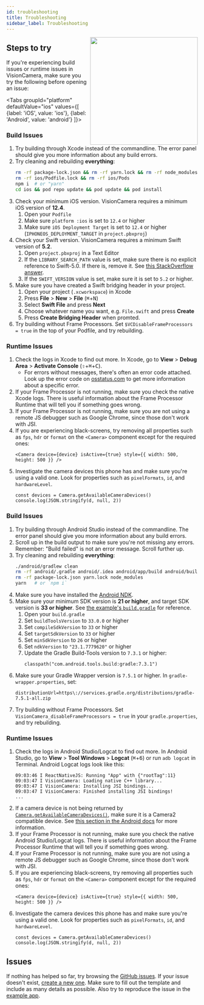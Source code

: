 ```yaml
---
id: troubleshooting
title: Troubleshooting
sidebar_label: Troubleshooting
---
```



<div>
  <img align="right" width="283" src={useBaseUrl("img/11_back.png")} />
</div>

## Steps to try

If you're experiencing build issues or runtime issues in VisionCamera, make sure you try the following before opening an issue:

<Tabs
  groupId="platform"
  defaultValue="ios"
  values={[
    {label: 'iOS', value: 'ios'},
    {label: 'Android', value: 'android'}
  ]}>
<TabItem value="ios">

### Build Issues

1. Try building through Xcode instead of the commandline. The error panel should give you more information about any build errors.
2. Try cleaning and rebuilding **everything**:
   ```sh
   rm -rf package-lock.json && rm -rf yarn.lock && rm -rf node_modules
   rm -rf ios/Podfile.lock && rm -rf ios/Pods
   npm i  # or "yarn"
   cd ios && pod repo update && pod update && pod install
   ```
3. Check your minimum iOS version. VisionCamera requires a minimum iOS version of **12.4**.
   1. Open your `Podfile`
   2. Make sure `platform :ios` is set to `12.4` or higher
   3. Make sure `iOS Deployment Target` is set to `12.4` or higher (`IPHONEOS_DEPLOYMENT_TARGET` in `project.pbxproj`)
4. Check your Swift version. VisionCamera requires a minimum Swift version of **5.2**.
   1. Open `project.pbxproj` in a Text Editor
   2. If the `LIBRARY_SEARCH_PATH` value is set, make sure there is no explicit reference to Swift-5.0. If there is, remove it. See [this StackOverflow answer](https://stackoverflow.com/a/66281846/1123156).
   3. If the `SWIFT_VERSION` value is set, make sure it is set to `5.2` or higher.
5. Make sure you have created a Swift bridging header in your project.
   1. Open your project (`.xcworkspace`) in Xcode
   2. Press **File** > **New** > **File** (<kbd>⌘</kbd>+<kbd>N</kbd>)
   3. Select **Swift File** and press **Next**
   4. Choose whatever name you want, e.g. `File.swift` and press **Create**
   5. Press **Create Bridging Header** when promted.
6. Try building without Frame Processors. Set `$VCDisableFrameProcessors = true` in the top of your Podfile, and try rebuilding.

### Runtime Issues

1. Check the logs in Xcode to find out more. In Xcode, go to **View** > **Debug Area** > **Activate Console**  (<kbd>⇧</kbd>+<kbd>⌘</kbd>+<kbd>C</kbd>).
   * For errors without messages, there's often an error code attached. Look up the error code on [osstatus.com](https://www.osstatus.com) to get more information about a specific error.
2. If your Frame Processor is not running, make sure you check the native Xcode logs. There is useful information about the Frame Processor Runtime that will tell you if something goes wrong.
3. If your Frame Processor is not running, make sure you are not using a remote JS debugger such as Google Chrome, since those don't work with JSI.
4. If you are experiencing black-screens, try removing all properties such as `fps`, `hdr` or `format` on the `<Camera>` component except for the required ones:
   ```tsx
   <Camera device={device} isActive={true} style={{ width: 500, height: 500 }} />
   ```
5. Investigate the camera devices this phone has and make sure you're using a valid one. Look for properties such as `pixelFormats`, `id`, and `hardwareLevel`.
   ```tsx
   const devices = Camera.getAvailableCameraDevices()
   console.log(JSON.stringify(d, null, 2))
   ```

</TabItem>
<TabItem value="android">

### Build Issues

1. Try building through Android Studio instead of the commandline. The error panel should give you more information about any build errors.
2. Scroll up in the build output to make sure you're not missing any errors. Remember: "Build failed" is not an error message. Scroll further up.
3. Try cleaning and rebuilding **everything**:
   ```sh
   ./android/gradlew clean
   rm -rf android/.gradle android/.idea android/app/build android/build
   rm -rf package-lock.json yarn.lock node_modules
   yarn   # or `npm i`
   ```
4. Make sure you have installed the [Android NDK](https://developer.android.com/ndk).
5. Make sure your minimum SDK version is **21 or higher**, and target SDK version is **33 or higher**. See [the example's `build.gradle`](https://github.com/mrousavy/react-native-vision-camera/blob/main/package/example/android/build.gradle#L5-L10) for reference.
   1. Open your `build.gradle`
   2. Set `buildToolsVersion` to `33.0.0` or higher
   3. Set `compileSdkVersion` to `33` or higher
   4. Set `targetSdkVersion` to `33` or higher
   5. Set `minSdkVersion` to `26` or higher
   6. Set `ndkVersion` to `"23.1.7779620"` or higher
   7. Update the Gradle Build-Tools version to `7.3.1` or higher:
      ```
      classpath("com.android.tools.build:gradle:7.3.1")
      ```
6. Make sure your Gradle Wrapper version is `7.5.1` or higher. In `gradle-wrapper.properties`, set:
   ```
   distributionUrl=https\://services.gradle.org/distributions/gradle-7.5.1-all.zip
   ```
7. Try building without Frame Processors. Set `VisionCamera_disableFrameProcessors = true` in your `gradle.properties`, and try rebuilding.

### Runtime Issues

1. Check the logs in Android Studio/Logcat to find out more. In Android Studio, go to **View** > **Tool Windows** > **Logcat** (<kbd>⌘</kbd>+<kbd>6</kbd>) or run `adb logcat` in Terminal. Android Logcat logs look like this:
   ```logcat
   09:03:46 I ReactNativeJS: Running "App" with {"rootTag":11}
   09:03:47 I VisionCamera: Loading native C++ library...
   09:03:47 I VisionCamera: Installing JSI bindings...
   09:03:47 I VisionCamera: Finished installing JSI bindings!
   ...
   ```
2. If a camera device is not being returned by [`Camera.getAvailableCameraDevices()`](/docs/api/classes/Camera#getavailablecameradevices), make sure it is a Camera2 compatible device. See [this section in the Android docs](https://developer.android.com/reference/android/hardware/camera2/CameraDevice#reprocessing) for more information.
3. If your Frame Processor is not running, make sure you check the native Android Studio/Logcat logs. There is useful information about the Frame Processor Runtime that will tell you if something goes wrong.
4. If your Frame Processor is not running, make sure you are not using a remote JS debugger such as Google Chrome, since those don't work with JSI.
5. If you are experiencing black-screens, try removing all properties such as `fps`, `hdr` or `format` on the `<Camera>` component except for the required ones:
   ```tsx
   <Camera device={device} isActive={true} style={{ width: 500, height: 500 }} />
   ```
6. Investigate the camera devices this phone has and make sure you're using a valid one. Look for properties such as `pixelFormats`, `id`, and `hardwareLevel`.
   ```tsx
   const devices = Camera.getAvailableCameraDevices()
   console.log(JSON.stringify(d, null, 2))
   ```

</TabItem>
</Tabs>

## Issues

If nothing has helped so far, try browsing the [GitHub issues](https://github.com/mrousavy/react-native-vision-camera/issues?q=is%3Aissue). If your issue doesn't exist, [create a new one](https://github.com/mrousavy/react-native-vision-camera/issues/new/choose). Make sure to fill out the template and include as many details as possible. Also try to reproduce the issue in the [example app](https://github.com/mrousavy/react-native-vision-camera/blob/main/package/example).
